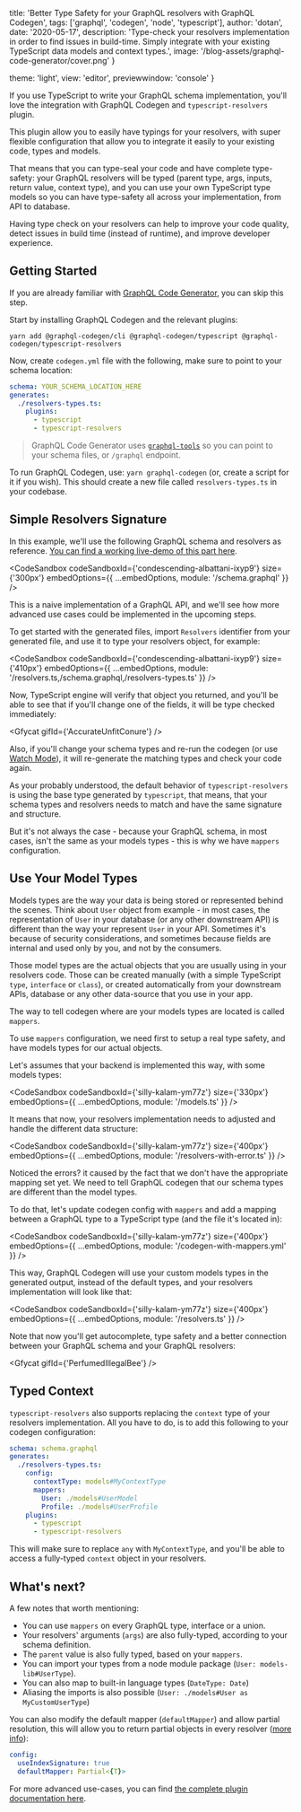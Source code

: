 
  title: 'Better Type Safety for your GraphQL resolvers with GraphQL Codegen',
  tags: ['graphql', 'codegen', 'node', 'typescript'],
  author: 'dotan',
  date: '2020-05-17',
  description:
    'Type-check your resolvers implementation in order to find issues in build-time. Simply integrate with your existing TypeScript data models and context types.',
  image: '/blog-assets/graphql-code-generator/cover.png'
}

  theme: 'light',
  view: 'editor',
  previewwindow: 'console'
}


If you use TypeScript to write your GraphQL schema implementation, you'll love the integration with GraphQL Codegen and `typescript-resolvers` plugin.

This plugin allow you to easily have typings for your resolvers, with super flexible configuration that allow you to integrate it easily to your existing code, types and models.

That means that you can type-seal your code and have complete type-safety: your GraphQL resolvers will be typed (parent type, args, inputs, return value, context type), and you can use your own TypeScript type models so you can have type-safety all across your implementation, from API to database.

Having type check on your resolvers can help to improve your code quality, detect issues in build time (instead of runtime), and improve developer experience.

## Getting Started

If you are already familiar with [GraphQL Code Generator](http://graphql-code-generator.com/), you can skip this step.

Start by installing GraphQL Codegen and the relevant plugins:

```
yarn add @graphql-codegen/cli @graphql-codegen/typescript @graphql-codegen/typescript-resolvers
```

Now, create `codegen.yml` file with the following, make sure to point to your schema location:

```yaml
schema: YOUR_SCHEMA_LOCATION_HERE
generates:
  ./resolvers-types.ts:
    plugins:
      - typescript
      - typescript-resolvers
```

> GraphQL Code Generator uses [`graphql-tools`](http://graphql-tools.com/) so you can point to your schema files, or `/graphql` endpoint.

To run GraphQL Codegen, use: `yarn graphql-codegen` (or, create a script for it if you wish). This should create a new file called `resolvers-types.ts` in your codebase.

## Simple Resolvers Signature

In this example, we'll use the following GraphQL schema and resolvers as reference. [You can find a working live-demo of this part here](https://codesandbox.io/s/condescending-albattani-ixyp9?file=/resolvers.ts).

<CodeSandbox
  codeSandboxId={'condescending-albattani-ixyp9'}
  size={'300px'}
  embedOptions={{ ...embedOptions, module: '/schema.graphql' }}
/>

This is a naive implementation of a GraphQL API, and we'll see how more advanced use cases could be implemented in the upcoming steps.

To get started with the generated files, import `Resolvers` identifier from your generated file, and use it to type your resolvers object, for example:

<CodeSandbox
  codeSandboxId={'condescending-albattani-ixyp9'}
  size={'410px'}
  embedOptions={{
    ...embedOptions,
    module: '/resolvers.ts,/schema.graphql,/resolvers-types.ts'
  }}
/>

Now, TypeScript engine will verify that object you returned, and you'll be able to see that if you'll change one of the fields, it will be type checked immediately:

<Gfycat gifId={'AccurateUnfitConure'} />

Also, if you'll change your schema types and re-run the codegen (or use [Watch Mode](https://graphql-code-generator.com/docs/getting-started/development-workflow#watch-mode)), it will re-generate the matching types and check your code again.

As your probably understood, the default behavior of `typescript-resolvers` is using the base type generated by `typescript`, that means, that your schema types and resolvers needs to match and have the same signature and structure.

But it's not always the case - because your GraphQL schema, in most cases, isn't the same as your models types - this is why we have `mappers` configuration.

## Use Your Model Types

Models types are the way your data is being stored or represented behind the scenes. Think about `User` object from example - in most cases, the representation of `User` in your database (or any other downstream API) is different than the way your represent `User` in your API. Sometimes it's because of security considerations, and sometimes because fields are internal and used only by you, and not by the consumers.

Those model types are the actual objects that you are usually using in your resolvers code. Those can be created manually (with a simple TypeScript `type`, `interface` or `class`), or created automatically from your downstream APIs, database or any other data-source that you use in your app.

The way to tell codegen where are your models types are located is called `mappers`.

To use `mappers` configuration, we need first to setup a real type safety, and have models types for our actual objects.

Let's assumes that your backend is implemented this way, with some models types:

<CodeSandbox
  codeSandboxId={'silly-kalam-ym77z'}
  size={'330px'}
  embedOptions={{ ...embedOptions, module: '/models.ts' }}
/>

It means that now, your resolvers implementation needs to adjusted and handle the different data structure:

<CodeSandbox
  codeSandboxId={'silly-kalam-ym77z'}
  size={'400px'}
  embedOptions={{ ...embedOptions, module: '/resolvers-with-error.ts' }}
/>

Noticed the errors? it caused by the fact that we don't have the appropriate mapping set yet. We need to tell GraphQL codegen that our schema types are different than the model types.

To do that, let's update codegen config with `mappers` and add a mapping between a GraphQL type to a TypeScript type (and the file it's located in):

<CodeSandbox
  codeSandboxId={'silly-kalam-ym77z'}
  size={'400px'}
  embedOptions={{ ...embedOptions, module: '/codegen-with-mappers.yml' }}
/>

This way, GraphQL Codegen will use your custom models types in the generated output, instead of the default types, and your resolvers implementation will look like that:

<CodeSandbox
  codeSandboxId={'silly-kalam-ym77z'}
  size={'400px'}
  embedOptions={{ ...embedOptions, module: '/resolvers.ts' }}
/>

Note that now you'll get autocomplete, type safety and a better connection between your GraphQL schema and your GraphQL resolvers:

<Gfycat gifId={'PerfumedIllegalBee'} />

## Typed Context

`typescript-resolvers` also supports replacing the `context` type of your resolvers implementation. All you have to do, is to add this following to your codegen configuration:

```yml
schema: schema.graphql
generates:
  ./resolvers-types.ts:
    config:
      contextType: models#MyContextType
      mappers:
        User: ./models#UserModel
        Profile: ./models#UserProfile
    plugins:
      - typescript
      - typescript-resolvers
```

This will make sure to replace `any` with `MyContextType`, and you'll be able to access a fully-typed `context` object in your resolvers.

## What's next?

A few notes that worth mentioning:

- You can use `mappers` on every GraphQL type, interface or a union.
- Your resolvers' arguments (`args`) are also fully-typed, according to your schema definition.
- The `parent` value is also fully typed, based on your `mappers`.
- You can import your types from a node module package (`User: models-lib#UserType`).
- You can also map to built-in language types (`DateType: Date`)
- Aliasing the imports is also possible (`User: ./models#User as MyCustomUserType`)

You can also modify the default mapper (`defaultMapper`) and allow partial resolution, this will allow you to return partial objects in every resolver ([more info](https://github.com/dotansimha/graphql-code-generator/issues/1133#issuecomment-456812621)):

```yaml
config:
  useIndexSignature: true
  defaultMapper: Partial<{T}>
```

For more advanced use-cases, you can find [the complete plugin documentation here](https://graphql-code-generator.com/docs/plugins/typescript-resolvers/#configuration).
